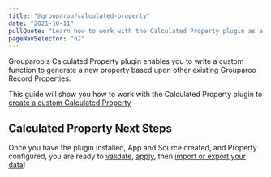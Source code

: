 ```yaml
---
title: "@grouparoo/calculated-property"
date: "2021-10-11"
pullQuote: "Learn how to work with the Calculated Property plugin as a Source to generate custom transformed properties."
pageNavSelector: "h2"
---
```


<PluginDocsLinks plugin="CalculatedProperty" />

Grouparoo's Calculated Property plugin enables you to write a custom function to generate a new property based upon other existing Grouparoo Record Properties.

This guide will show you how to work with the Calculated Property plugin to [create a custom Calculated Property](#create-calculated-property-property)

<PluginDocsInstallation plugin="Calculated Property" />

<PluginDocsCreateApp plugin="Calculated Property" />

<PluginDocsCalculatedPropertySource plugin="Calculated Property" />

<ValidateAndApplyConfig headingLevel="h3" />

## Calculated Property Next Steps

Once you have the plugin installed, App and Source created, and Property configured, you are ready to [validate](/docs/cli/config#validate), [apply](/docs/cli/config#apply), then [import or export your data](/docs/cli/run#run)!
